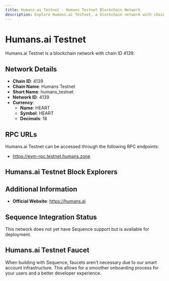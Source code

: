 ```yaml
--- 
title: Humans.ai Testnet - Humans Testnet Blockchain Network
description: Explore Humans.ai Testnet, a blockchain network with chain ID 4139. Learn about its native currency, HEART, and how to interact with the network.
---
```


# Humans.ai Testnet

Humans.ai Testnet is a blockchain network with chain ID 4139.

## Network Details

- **Chain ID**: 4139
- **Chain Name**: Humans Testnet
- **Short Name**: humans_testnet
- **Network ID**: 4139
- **Currency**: 
  - **Name**: HEART
  - **Symbol**: HEART
  - **Decimals**: 18

## RPC URLs

Humans.ai Testnet can be accessed through the following RPC endpoints:

- https://evm-rpc.testnet.humans.zone

## Humans.ai Testnet Block Explorers



## Additional Information

- **Official Website**: https://humans.ai

## Sequence Integration Status

This network does not yet have Sequence support but is available for deployment.

## Humans.ai Testnet Faucet

When building with Sequence, faucets aren't necessary due to our smart account infrastructure. This allows for a smoother onboarding process for your users and a better developer experience.
